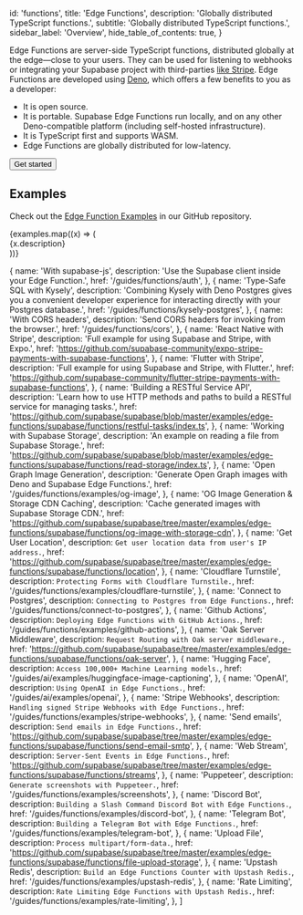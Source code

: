 
  id: 'functions',
  title: 'Edge Functions',
  description: 'Globally distributed TypeScript functions.',
  subtitle: 'Globally distributed TypeScript functions.',
  sidebar_label: 'Overview',
  hide_table_of_contents: true,
}

Edge Functions are server-side TypeScript functions, distributed globally at the edge—close to your users. They can be used for listening to webhooks or integrating your Supabase project with third-parties [like Stripe](https://github.com/supabase/supabase/tree/master/examples/edge-functions/supabase/functions/stripe-webhooks). Edge Functions are developed using [Deno](https://deno.com), which offers a few benefits to you as a developer:

- It is open source.
- It is portable. Supabase Edge Functions run locally, and on any other Deno-compatible platform (including self-hosted infrastructure).
- It is TypeScript first and supports WASM.
- Edge Functions are globally distributed for low-latency.

<div className="not-prose">
  <Button as="a" href="/docs/guides/functions/quickstart" size="medium">
    Get started
  </Button>
</div>

## Examples

Check out the [Edge Function Examples](https://github.com/supabase/supabase/tree/master/examples/edge-functions) in our GitHub repository.

<div className="grid md:grid-cols-12 gap-4 not-prose">
  {examples.map((x) => (
    <div className="col-span-4" key={x.href}>
      <Link href={x.href} passHref>
        <a>
          <GlassPanel icon={'/docs/img/icons/github-icon'} hasLightIcon={true} title={x.name}>
            {x.description}
          </GlassPanel>
        </a>
      </Link>
    </div>
  ))}
</div>

  {
    name: 'With supabase-js',
    description: 'Use the Supabase client inside your Edge Function.',
    href: '/guides/functions/auth',
  },
  {
    name: 'Type-Safe SQL with Kysely',
    description:
      'Combining Kysely with Deno Postgres gives you a convenient developer experience for interacting directly with your Postgres database.',
    href: '/guides/functions/kysely-postgres',
  },
  {
    name: 'With CORS headers',
    description: 'Send CORS headers for invoking from the browser.',
    href: '/guides/functions/cors',
  },
  {
    name: 'React Native with Stripe',
    description: 'Full example for using Supabase and Stripe, with Expo.',
    href: 'https://github.com/supabase-community/expo-stripe-payments-with-supabase-functions',
  },
  {
    name: 'Flutter with Stripe',
    description: 'Full example for using Supabase and Stripe, with Flutter.',
    href: 'https://github.com/supabase-community/flutter-stripe-payments-with-supabase-functions',
  },
  {
    name: 'Building a RESTful Service API',
    description:
      'Learn how to use HTTP methods and paths to build a RESTful service for managing tasks.',
    href: 'https://github.com/supabase/supabase/blob/master/examples/edge-functions/supabase/functions/restful-tasks/index.ts',
  },
  {
    name: 'Working with Supabase Storage',
    description: 'An example on reading a file from Supabase Storage.',
    href: 'https://github.com/supabase/supabase/blob/master/examples/edge-functions/supabase/functions/read-storage/index.ts',
  },
  {
    name: 'Open Graph Image Generation',
    description: 'Generate Open Graph images with Deno and Supabase Edge Functions.',
    href: '/guides/functions/examples/og-image',
  },
  {
    name: 'OG Image Generation & Storage CDN Caching',
    description: 'Cache generated images with Supabase Storage CDN.',
    href: 'https://github.com/supabase/supabase/tree/master/examples/edge-functions/supabase/functions/og-image-with-storage-cdn',
  },
  {
    name: 'Get User Location',
    description: `Get user location data from user's IP address.`,
    href: 'https://github.com/supabase/supabase/tree/master/examples/edge-functions/supabase/functions/location',
  },
  {
    name: 'Cloudflare Turnstile',
    description: `Protecting Forms with Cloudflare Turnstile.`,
    href: '/guides/functions/examples/cloudflare-turnstile',
  },
  {
    name: 'Connect to Postgres',
    description: `Connecting to Postgres from Edge Functions.`,
    href: '/guides/functions/connect-to-postgres',
  },
  {
    name: 'Github Actions',
    description: `Deploying Edge Functions with GitHub Actions.`,
    href: '/guides/functions/examples/github-actions',
  },
  {
    name: 'Oak Server Middleware',
    description: `Request Routing with Oak server middleware.`,
    href: 'https://github.com/supabase/supabase/tree/master/examples/edge-functions/supabase/functions/oak-server',
  },
  {
    name: 'Hugging Face',
    description: `Access 100,000+ Machine Learning models.`,
    href: '/guides/ai/examples/huggingface-image-captioning',
  },
  {
    name: 'OpenAI',
    description: `Using OpenAI in Edge Functions.`,
    href: '/guides/ai/examples/openai',
  },
  {
    name: 'Stripe Webhooks',
    description: `Handling signed Stripe Webhooks with Edge Functions.`,
    href: '/guides/functions/examples/stripe-webhooks',
  },
  {
    name: 'Send emails',
    description: `Send emails in Edge Functions.`,
    href: 'https://github.com/supabase/supabase/tree/master/examples/edge-functions/supabase/functions/send-email-smtp',
  },
  {
    name: 'Web Stream',
    description: `Server-Sent Events in Edge Functions.`,
    href: 'https://github.com/supabase/supabase/tree/master/examples/edge-functions/supabase/functions/streams',
  },
  {
    name: 'Puppeteer',
    description: `Generate screenshots with Puppeteer.`,
    href: '/guides/functions/examples/screenshots',
  },
  {
    name: 'Discord Bot',
    description: `Building a Slash Command Discord Bot with Edge Functions.`,
    href: '/guides/functions/examples/discord-bot',
  },
  {
    name: 'Telegram Bot',
    description: `Building a Telegram Bot with Edge Functions.`,
    href: '/guides/functions/examples/telegram-bot',
  },
  {
    name: 'Upload File',
    description: `Process multipart/form-data.`,
    href: 'https://github.com/supabase/supabase/tree/master/examples/edge-functions/supabase/functions/file-upload-storage',
  },
  {
    name: 'Upstash Redis',
    description: `Build an Edge Functions Counter with Upstash Redis.`,
    href: '/guides/functions/examples/upstash-redis',
  },
  {
    name: 'Rate Limiting',
    description: `Rate Limiting Edge Functions with Upstash Redis.`,
    href: '/guides/functions/examples/rate-limiting',
  },
]


